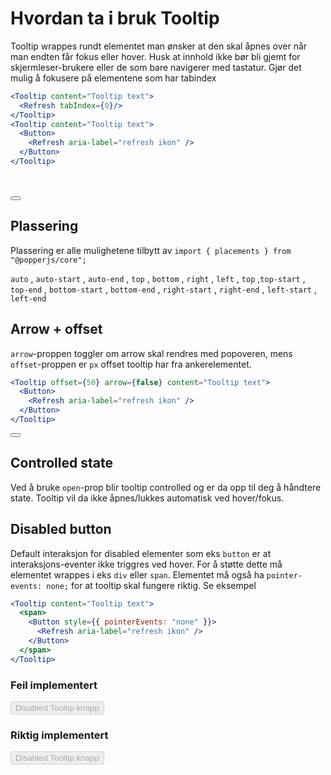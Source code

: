 
<Meta title="ds-react/tooltip/intro" />

# Hvordan ta i bruk Tooltip

Tooltip wrappes rundt elementet man ønsker at den skal åpnes over når man endten får fokus eller hover.
Husk at innhold ikke bør bli gjemt for skjermleser-brukere eller de som bare navigerer med tastatur.
Gjør det mulig å fokusere på elementene som har tabindex

```jsx
<Tooltip content="Tooltip text">
  <Refresh tabIndex={0}/>
</Tooltip>
<Tooltip content="Tooltip text">
  <Button>
    <Refresh aria-label="refresh ikon" />
  </Button>
</Tooltip>
```

<Canvas>
  <div style={{ margin: "3rem" }}>
    <Tooltip content="Tooltip text">
      <Refresh tabIndex={0} />
    </Tooltip>
    <br />
    <br />
    <Tooltip placement="auto" content="Tooltip text">
      <Button>
        <Refresh aria-label="refresh ikon" />
      </Button>
    </Tooltip>
  </div>
</Canvas>

## Plassering

Plassering er alle mulighetene tilbytt av `import { placements } from "@popperjs/core";`

`auto` , `auto-start` , `auto-end` , `top` , `bottom` , `right` , `left` , `top` ,`top-start` , `top-end` , `bottom-start` , `bottom-end` , `right-start` , `right-end` , `left-start` , `left-end`

## Arrow + offset

`arrow`-proppen toggler om arrow skal rendres med popoveren, mens `offset`-proppen er `px` offset tooltip har fra ankerelementet.

```jsx
<Tooltip offset={50} arrow={false} content="Tooltip text">
  <Button>
    <Refresh aria-label="refresh ikon" />
  </Button>
</Tooltip>
```

<Canvas>
  <Tooltip offset={50} arrow={false} content="Tooltip text" placement="auto">
    <Button>
      <Refresh aria-label="refresh ikon" />
    </Button>
  </Tooltip>
</Canvas>

## Controlled state

Ved å bruke `open`-prop blir tooltip controlled og er da opp til deg å håndtere state. Tooltip vil da ikke åpnes/lukkes automatisk ved hover/fokus.

## Disabled button

Default interaksjon for disabled elementer som eks `button` er at interaksjons-eventer ikke triggres
ved hover. For å støtte dette må elementet wrappes i eks `div` eller `span`. Elementet må også ha
`pointer-events: none;` for at tooltip skal fungere riktig. Se eksempel

```jsx
<Tooltip content="Tooltip text">
  <span>
    <Button style={{ pointerEvents: "none" }}>
      <Refresh aria-label="refresh ikon" />
    </Button>
  </span>
</Tooltip>
```

<Canvas>
  <div>
    <h3>Feil implementert</h3>
    <Tooltip content="Tooltip text" placement="auto">
      <Button disabled>Disabled Tooltip knapp</Button>
    </Tooltip>
    <h3>Riktig implementert</h3>
    <Tooltip content="Tooltip text" placement="auto">
      <span>
        <Button disabled style={{ pointerEvents: "none" }}>
          Disabled Tooltip knapp
        </Button>
      </span>
    </Tooltip>
  </div>
</Canvas>
